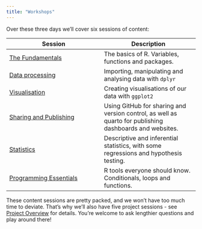 ```yaml
---
title: "Workshops"
---
```


Over these three days we'll cover six sessions of content:

| Session | Description |
| --- | --- |
| [The Fundamentals](./1%20-%20Fundamentals.qmd) | The basics of R. Variables, functions and packages.
| [Data processing](./2%20-%20Data%20processing.md) | Importing, manipulating and analysing data with `dplyr` |
| [Visualisation](./3%20-%20Visualisation.qmd) | Creating visualisations of our data with `ggplot2` |
| [Sharing and Publishing](./4%20-%20Sharing%20and%20Publishing.qmd) | Using GitHub for sharing and version control, as well as quarto for publishing dashboards and websites. |
| [Statistics](./5%20-%20Statistics.qmd) | Descriptive and inferential statistics, with some regressions and hypothesis testing. |
| [Programming Essentials](./6%20-%20Programming.qmd) | R tools everyone should know. Conditionals, loops and functions. |

These content sessions are pretty packed, and we won't have too much time to deviate. That's why we'll also have five project sessions - see [Project Overview](../Projects/details.qmd) for details. You're welcome to ask lengthier questions and play around there!